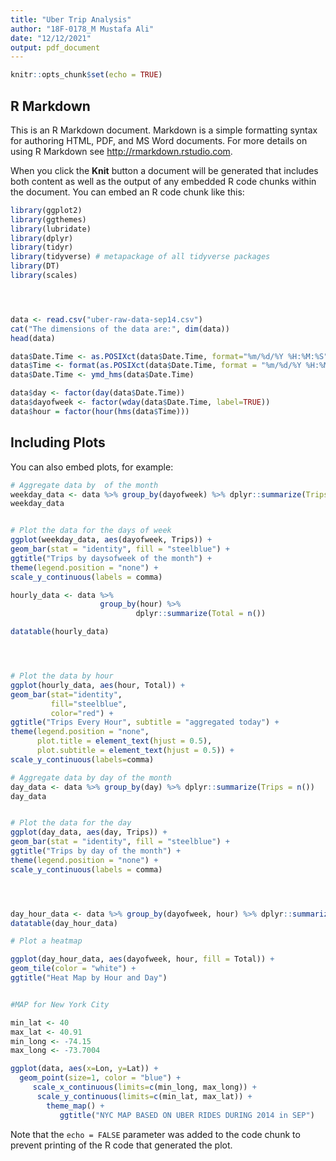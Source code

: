 ```yaml
---
title: "Uber Trip Analysis"
author: "18F-0178_M Mustafa Ali"
date: "12/12/2021"
output: pdf_document
---
```


```r
knitr::opts_chunk$set(echo = TRUE)
```

## R Markdown

This is an R Markdown document. Markdown is a simple formatting syntax for authoring HTML, PDF, and MS Word documents. For more details on using R Markdown see <http://rmarkdown.rstudio.com>.

When you click the **Knit** button a document will be generated that includes both content as well as the output of any embedded R code chunks within the document. You can embed an R code chunk like this:

```r
library(ggplot2)
library(ggthemes)
library(lubridate)
library(dplyr)
library(tidyr)
library(tidyverse) # metapackage of all tidyverse packages
library(DT)
library(scales)




data <- read.csv("uber-raw-data-sep14.csv")
cat("The dimensions of the data are:", dim(data))
head(data)

data$Date.Time <- as.POSIXct(data$Date.Time, format="%m/%d/%Y %H:%M:%S")
data$Time <- format(as.POSIXct(data$Date.Time, format = "%m/%d/%Y %H:%M:%S"), format="%H:%M:%S")
data$Date.Time <- ymd_hms(data$Date.Time)

data$day <- factor(day(data$Date.Time))
data$dayofweek <- factor(wday(data$Date.Time, label=TRUE))
data$hour = factor(hour(hms(data$Time)))
```

## Including Plots

You can also embed plots, for example:


```r
# Aggregate data by  of the month 
weekday_data <- data %>% group_by(dayofweek) %>% dplyr::summarize(Trips = n())
weekday_data


# Plot the data for the days of week
ggplot(weekday_data, aes(dayofweek, Trips)) + 
geom_bar(stat = "identity", fill = "steelblue") +
ggtitle("Trips by daysofweek of the month") + 
theme(legend.position = "none") + 
scale_y_continuous(labels = comma)
```

```r
hourly_data <- data %>% 
                    group_by(hour) %>% 
                            dplyr::summarize(Total = n())

datatable(hourly_data)




# Plot the data by hour
ggplot(hourly_data, aes(hour, Total)) + 
geom_bar(stat="identity", 
         fill="steelblue", 
         color="red") + 
ggtitle("Trips Every Hour", subtitle = "aggregated today") + 
theme(legend.position = "none", 
      plot.title = element_text(hjust = 0.5), 
      plot.subtitle = element_text(hjust = 0.5)) + 
scale_y_continuous(labels=comma)
```

```r
# Aggregate data by day of the month 
day_data <- data %>% group_by(day) %>% dplyr::summarize(Trips = n())
day_data


# Plot the data for the day
ggplot(day_data, aes(day, Trips)) + 
geom_bar(stat = "identity", fill = "steelblue") +
ggtitle("Trips by day of the month") + 
theme(legend.position = "none") + 
scale_y_continuous(labels = comma)




day_hour_data <- data %>% group_by(dayofweek, hour) %>% dplyr::summarize(Total = n())
datatable(day_hour_data)

# Plot a heatmap 

ggplot(day_hour_data, aes(dayofweek, hour, fill = Total)) + 
geom_tile(color = "white") + 
ggtitle("Heat Map by Hour and Day")


#MAP for New York City

min_lat <- 40 
max_lat <- 40.91
min_long <- -74.15
max_long <- -73.7004

ggplot(data, aes(x=Lon, y=Lat)) +
  geom_point(size=1, color = "blue") +
     scale_x_continuous(limits=c(min_long, max_long)) +
      scale_y_continuous(limits=c(min_lat, max_lat)) +
        theme_map() +
           ggtitle("NYC MAP BASED ON UBER RIDES DURING 2014 in SEP")
```

Note that the `echo = FALSE` parameter was added to the code chunk to prevent printing of the R code that generated the plot.
